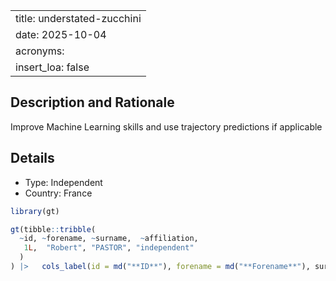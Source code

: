 
---
title: understated-zucchini
date: 2025-10-04
acronyms:
  insert_loa: false
---

## Description and Rationale

Improve Machine Learning skills and use trajectory predictions if applicable

## Details

* Type: Independent
* Country: France

```r
library(gt)

gt(tibble::tribble(
  ~id, ~forename, ~surname,  ~affiliation,
   1L,  "Robert", "PASTOR", "independent"
  )
) |>   cols_label(id = md("**ID**"), forename = md("**Forename**"), surname ~ md("**Surname**"), affiliation ~ md("**Affiliation**"))
```
